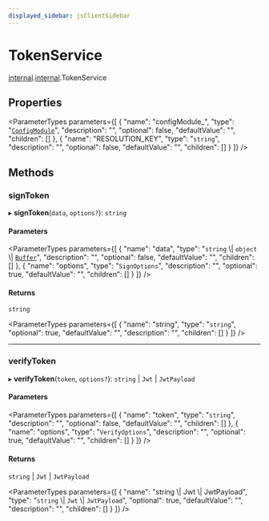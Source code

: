 ```yaml
---
displayed_sidebar: jsClientSidebar
---
```



# TokenService

[internal](../../admin_discounts/modules/admin_discounts.internal.mdx).[internal](../modules/admin_discounts.internal.internal.mdx).TokenService

## Properties

<ParameterTypes parameters={[
  {
    "name": "configModule_",
    "type": "[`ConfigModule`](../../admin_discounts/modules/admin_discounts.internal.mdx#configmodule)",
    "description": "",
    "optional": false,
    "defaultValue": "",
    "children": []
  },
  {
    "name": "RESOLUTION_KEY",
    "type": "`string`",
    "description": "",
    "optional": false,
    "defaultValue": "",
    "children": []
  }
]} />

## Methods

### signToken

▸ **signToken**(`data`, `options?`): `string`

#### Parameters

<ParameterTypes parameters={[
  {
    "name": "data",
    "type": "`string` \\| `object` \\| [`Buffer`](../../admin_discounts/modules/admin_discounts.internal.mdx#buffer)",
    "description": "",
    "optional": false,
    "defaultValue": "",
    "children": []
  },
  {
    "name": "options",
    "type": "`SignOptions`",
    "description": "",
    "optional": true,
    "defaultValue": "",
    "children": []
  }
]} />

#### Returns

`string`

<ParameterTypes parameters={[
  {
    "name": "string",
    "type": "`string`",
    "optional": true,
    "defaultValue": "",
    "description": "",
    "children": []
  }
]} />

___

### verifyToken

▸ **verifyToken**(`token`, `options?`): `string` \| `Jwt` \| `JwtPayload`

#### Parameters

<ParameterTypes parameters={[
  {
    "name": "token",
    "type": "`string`",
    "description": "",
    "optional": false,
    "defaultValue": "",
    "children": []
  },
  {
    "name": "options",
    "type": "`VerifyOptions`",
    "description": "",
    "optional": true,
    "defaultValue": "",
    "children": []
  }
]} />

#### Returns

`string` \| `Jwt` \| `JwtPayload`

<ParameterTypes parameters={[
  {
    "name": "string \\| Jwt \\| JwtPayload",
    "type": "`string` \\| `Jwt` \\| `JwtPayload`",
    "optional": true,
    "defaultValue": "",
    "description": "",
    "children": []
  }
]} />
